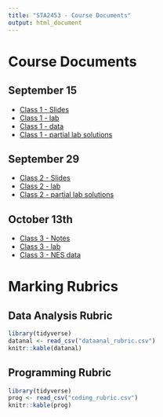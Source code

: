 ```yaml
---
title: "STA2453 - Course Documents"
output: html_document
---
```


# Course Documents

## September 15

- [Class 1 - Slides](lecture-notes-slides-2020/slides/sta2453-2020-lecture1.html)
- [Class 1 - lab](lecture-notes-slides-2020/lab1.html)
- [Class 1 - data](lecture-notes-slides-2020/raw_ed_data.csv)
- [Class 1 - partial lab solutions](lecture-notes-slides-2020/lab1-solution.html)

## September 29

- [Class 2 - Slides](lecture-notes-slides-2020/slides/sta2453-2020-lecture2.html)
- [Class 2 - lab](lecture-notes-slides-2020/lab2.html)
- [Class 2 - partial lab solutions](lecture-notes-slides-2020/lab1-solution.html)

## October 13th

- [Class 3 - Notes](lecture-notes-slides-2020/slides/sta2453-2020-lecture3.html)
- [Class 3 - lab](lecture-notes-slides-2020/lab3.html)
- [Class 3 - NES data](nes_data.csv)


# Marking Rubrics

## Data Analysis Rubric

```r
library(tidyverse)
datanal <- read_csv("dataanal_rubric.csv")
knitr::kable(datanal)
```

## Programming Rubric

```r
library(tidyverse)
prog <- read_csv("coding_rubric.csv")
knitr::kable(prog)
```




